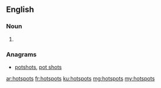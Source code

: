 ==English==

===Noun===
{{head|en|noun plural form}}

# {{plural of|hotspot|lang=en}}

===Anagrams===
* [[potshots#English|potshots]], [[pot shots#English|pot shots]]

[[ar:hotspots]]
[[fr:hotspots]]
[[ku:hotspots]]
[[mg:hotspots]]
[[my:hotspots]]